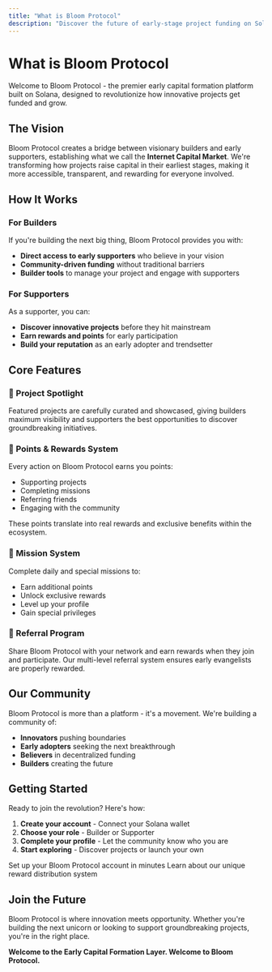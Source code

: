 ```yaml
---
title: "What is Bloom Protocol"
description: "Discover the future of early-stage project funding on Solana"
---
```


# What is Bloom Protocol

Welcome to Bloom Protocol - the premier early capital formation platform built on Solana, designed to revolutionize how innovative projects get funded and grow.

## The Vision

Bloom Protocol creates a bridge between visionary builders and early supporters, establishing what we call the **Internet Capital Market**. We're transforming how projects raise capital in their earliest stages, making it more accessible, transparent, and rewarding for everyone involved.

## How It Works

### For Builders
If you're building the next big thing, Bloom Protocol provides you with:
- **Direct access to early supporters** who believe in your vision
- **Community-driven funding** without traditional barriers
- **Builder tools** to manage your project and engage with supporters

### For Supporters
As a supporter, you can:
- **Discover innovative projects** before they hit mainstream
- **Earn rewards and points** for early participation
- **Build your reputation** as an early adopter and trendsetter

## Core Features

### 🚀 Project Spotlight
Featured projects are carefully curated and showcased, giving builders maximum visibility and supporters the best opportunities to discover groundbreaking initiatives.

### 💎 Points & Rewards System
Every action on Bloom Protocol earns you points:
- Supporting projects
- Completing missions
- Referring friends
- Engaging with the community

These points translate into real rewards and exclusive benefits within the ecosystem.

### 🎯 Mission System
Complete daily and special missions to:
- Earn additional points
- Unlock exclusive rewards
- Level up your profile
- Gain special privileges

### 🔗 Referral Program
Share Bloom Protocol with your network and earn rewards when they join and participate. Our multi-level referral system ensures early evangelists are properly rewarded.

## Our Community

Bloom Protocol is more than a platform - it's a movement. We're building a community of:
- **Innovators** pushing boundaries
- **Early adopters** seeking the next breakthrough
- **Believers** in decentralized funding
- **Builders** creating the future

## Getting Started

Ready to join the revolution? Here's how:

1. **Create your account** - Connect your Solana wallet
2. **Choose your role** - Builder or Supporter
3. **Complete your profile** - Let the community know who you are
4. **Start exploring** - Discover projects or launch your own

<Card title="Create Your Account" icon="rocket" href="/getting-started/creating-account">
  Set up your Bloom Protocol account in minutes
</Card>

<Card title="Understanding Drops" icon="gift" href="/getting-started/understanding-drops">
  Learn about our unique reward distribution system
</Card>

## Join the Future

Bloom Protocol is where innovation meets opportunity. Whether you're building the next unicorn or looking to support groundbreaking projects, you're in the right place.

**Welcome to the Early Capital Formation Layer. Welcome to Bloom Protocol.**